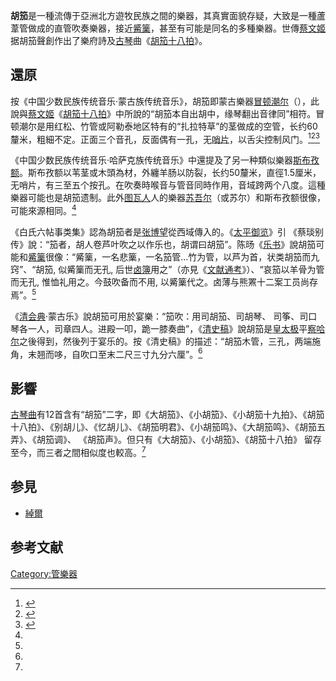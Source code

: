 '''胡笳'''是一種流傳于亞洲北方遊牧民族之間的樂器，其真實面貌存疑，大致是一種蘆葦管做成的直管吹奏樂器，接近[[觱篥|觱篥]]，甚至有可能是同名的多種樂器。世傳[[蔡文姬|蔡文姬]]据胡笳聲創作出了樂府詩及[[古琴|古琴]]曲《[[胡笳十八拍|胡笳十八拍]]》。

==還原==
按《中国少数民族传统音乐·蒙古族传统音乐》，胡笳即蒙古樂器[[冒顿潮尔|冒顿潮尔]]（{{mong|m=ᠮᠣᠳᠣᠨ<br/>ᠴᠣᠭᠣᠷ}}），此說與[[蔡文姬|蔡文姬]]《[[胡笳十八拍|胡笳十八拍]]》中所說的“胡笳本自出胡中，缘琴翻出音律同”相符。冒顿潮尔是用红松、竹管或阿勒泰地区特有的“扎拉特草”的茎做成的空管，长约60釐米，粗細不定。正面三个音孔，反面偶有一孔，无[[哨片|哨片]]，以舌尖控制风门。<ref name=陈忠松>{{cite journal|author= 陈忠松|date= 2011|title= 胡笳疑析|url= http://oversea.cnki.net/kcms/detail/detail.aspx?recid=&FileName=HHZS201113038&DbName=CJFD2011&DbCode=CJFD&uid=WEEvREcwSlJHSldRa1Fhb09jSnZpSUgyZXJrSXY0TVJ4ZTRHaVpkcXpMYz0=$9A4hF_YAuvQ5obgVAqNKPCYcEjKensW4ggI8Fm4gTkoUKaID8j8gFw!!|journal= 黄河之声|volume= 13|issue= |pages= 78-81|doi= |access-date= |archive-date= 2019-06-10|archive-url= https://web.archive.org/web/20190610081536/http://oversea.cnki.net/kcms/detail/detail.aspx?recid=&FileName=HHZS201113038&DbName=CJFD2011&DbCode=CJFD&uid=WEEvREcwSlJHSldRa1Fhb09jSnZpSUgyZXJrSXY0TVJ4ZTRHaVpkcXpMYz0=$9A4hF_YAuvQ5obgVAqNKPCYcEjKensW4ggI8Fm4gTkoUKaID8j8gFw!!|dead-url= no}}</ref><ref>{{cite journal |author=  唐垂裕 |date= 1986|title=“胡笳”的研制
|url= |journal= 中國音樂|volume=4 |issue= |pages=58|doi= |access-date=}}</ref><ref>{{cite journal |author=   [[莫尔吉胡|莫尔吉胡]] |date= 1986|title=追寻胡笳的踪迹——蒙古音乐考察纪实之二
|url= |journal= 音樂藝術|volume=4 |issue= |pages=1-10|doi= |access-date=}}</ref> 

《中国少数民族传统音乐·哈萨克族传统音乐》中還提及了另一种類似樂器[[斯布孜额|斯布孜额]]。斯布孜额以苇茎或木頭為材，外纏羊肠以防裂，长约50釐米，直徑1.5厘米，无哨片，有三至五个按孔。在吹奏時喉音与管音同時作用，音域跨两个八度。這種樂器可能也是胡笳遗制。此外[[图瓦人|图瓦人]]人的樂器[[苏吾尔|苏吾尔]]（或苏尔）和斯布孜额很像，可能來源相同。<ref name=陈忠松/>

《白氏六帖事类集》認為胡笳者是[[张博望|张博望]]從西域傳入的。《[[太平御览|太平御览]]》引 《蔡琰别传》說：“笳者，胡人卷芦叶吹之以作乐也，胡谓曰胡笳”。陈旸《[[乐书|乐书]]》說胡笳可能和[[觱篥|觱篥]]很像：“觱篥，一名悲篥，一名笳管...竹为管，以芦为首，状类胡笳而九窍”、“胡笳, 似觱篥而无孔, 后世[[卤簿|卤簿]]用之”（亦見《[[文献通考|文献通考]]》）、“哀笳以羊骨为管而无孔, 惟恤礼用之。今鼓吹备而不用, 以觱篥代之。卤薄与熊罴十二案工员尚存焉”。<ref name=陈忠松/>

《[[清会典|清会典]]·蒙古乐》說胡笳可用於宴樂：“笳吹：用司胡笳、司胡琴、 司筝、司口琴各一人，司章四人。进殿一叩，跪一膝奏曲”，《[[清史稿|清史稿]]》說胡笳是[[皇太极|皇太极]]平[[察哈尔|察哈尔]]之後得到，然後列于宴乐的。按《清史稿》的描述：“胡笳木管，三孔，两端施角，末翘而哆，自吹口至末二尺三寸九分六厘”。<ref name=陈忠松/>

==影響==

[[古琴曲|古琴曲]]有12首含有“胡笳”二字，即《大胡笳》、《小胡笳》、《小胡笳十九拍》、《胡笳十八拍》、《别胡儿》、《忆胡儿》、《胡笳明君》、《小胡笳鸣》、《大胡笳鸣》、《胡笳五弄》、《胡笳调》、 《胡笳声》。但只有《大胡笳》、《小胡笳》、《胡笳十八拍》 留存至今，而三者之間相似度也較高。<ref name=陈忠松/>

==参見==
*[[綽爾|綽爾]]

==参考文献==
{{reflist}}
{{中國民族樂器}}

[[Category:管樂器|Category:管樂器]]